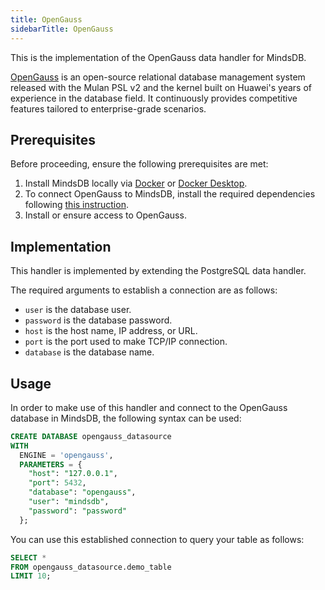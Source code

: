 ```yaml
---
title: OpenGauss
sidebarTitle: OpenGauss
---
```


This is the implementation of the OpenGauss data handler for MindsDB.
  
[OpenGauss](https://opengauss.org/en/) is an open-source relational database management system released with the Mulan PSL v2 and the kernel built on Huawei's years of experience in the database field. It continuously provides competitive features tailored to enterprise-grade scenarios.

## Prerequisites

Before proceeding, ensure the following prerequisites are met:

1. Install MindsDB locally via [Docker](/setup/self-hosted/docker) or [Docker Desktop](/setup/self-hosted/docker-desktop).
2. To connect OpenGauss to MindsDB, install the required dependencies following [this instruction](/setup/self-hosted/docker#install-dependencies).
3. Install or ensure access to OpenGauss.

## Implementation

This handler is implemented by extending the PostgreSQL data handler.

The required arguments to establish a connection are as follows:

* `user` is the database user.
* `password` is the database password.
* `host` is the host name, IP address, or URL.
* `port` is the port used to make TCP/IP connection.
* `database` is the database name.

## Usage

In order to make use of this handler and connect to the OpenGauss database in MindsDB, the following syntax can be used:

```sql
CREATE DATABASE opengauss_datasource
WITH
  ENGINE = 'opengauss',
  PARAMETERS = {
    "host": "127.0.0.1",
    "port": 5432,
    "database": "opengauss",
    "user": "mindsdb",
    "password": "password"
  };
```

You can use this established connection to query your table as follows:

```sql
SELECT *
FROM opengauss_datasource.demo_table
LIMIT 10;
```
